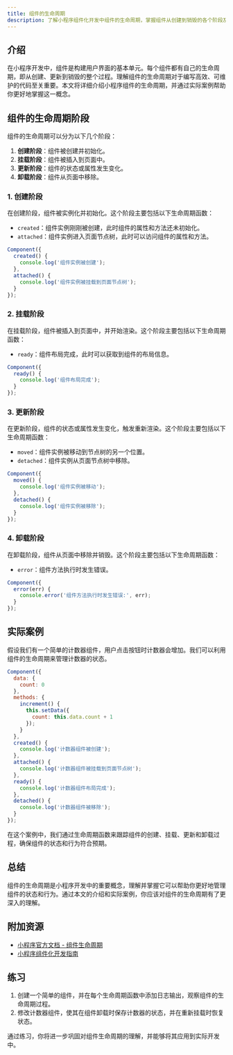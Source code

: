 ```yaml
---
title: 组件的生命周期
description: 了解小程序组件化开发中组件的生命周期，掌握组件从创建到销毁的各个阶段及其应用场景。
---
```


## 介绍

在小程序开发中，组件是构建用户界面的基本单元。每个组件都有自己的生命周期，即从创建、更新到销毁的整个过程。理解组件的生命周期对于编写高效、可维护的代码至关重要。本文将详细介绍小程序组件的生命周期，并通过实际案例帮助你更好地掌握这一概念。

## 组件的生命周期阶段

组件的生命周期可以分为以下几个阶段：

1. **创建阶段**：组件被创建并初始化。
2. **挂载阶段**：组件被插入到页面中。
3. **更新阶段**：组件的状态或属性发生变化。
4. **卸载阶段**：组件从页面中移除。

### 1. 创建阶段

在创建阶段，组件被实例化并初始化。这个阶段主要包括以下生命周期函数：

- `created`：组件实例刚刚被创建，此时组件的属性和方法还未初始化。
- `attached`：组件实例进入页面节点树，此时可以访问组件的属性和方法。

```javascript
Component({
  created() {
    console.log('组件实例被创建');
  },
  attached() {
    console.log('组件实例被挂载到页面节点树');
  }
});
```

### 2. 挂载阶段

在挂载阶段，组件被插入到页面中，并开始渲染。这个阶段主要包括以下生命周期函数：

- `ready`：组件布局完成，此时可以获取到组件的布局信息。

```javascript
Component({
  ready() {
    console.log('组件布局完成');
  }
});
```

### 3. 更新阶段

在更新阶段，组件的状态或属性发生变化，触发重新渲染。这个阶段主要包括以下生命周期函数：

- `moved`：组件实例被移动到节点树的另一个位置。
- `detached`：组件实例从页面节点树中移除。

```javascript
Component({
  moved() {
    console.log('组件实例被移动');
  },
  detached() {
    console.log('组件实例被移除');
  }
});
```

### 4. 卸载阶段

在卸载阶段，组件从页面中移除并销毁。这个阶段主要包括以下生命周期函数：

- `error`：组件方法执行时发生错误。

```javascript
Component({
  error(err) {
    console.error('组件方法执行时发生错误:', err);
  }
});
```

## 实际案例

假设我们有一个简单的计数器组件，用户点击按钮时计数器会增加。我们可以利用组件的生命周期来管理计数器的状态。

```javascript
Component({
  data: {
    count: 0
  },
  methods: {
    increment() {
      this.setData({
        count: this.data.count + 1
      });
    }
  },
  created() {
    console.log('计数器组件被创建');
  },
  attached() {
    console.log('计数器组件被挂载到页面节点树');
  },
  ready() {
    console.log('计数器组件布局完成');
  },
  detached() {
    console.log('计数器组件被移除');
  }
});
```

在这个案例中，我们通过生命周期函数来跟踪组件的创建、挂载、更新和卸载过程，确保组件的状态和行为符合预期。

## 总结

组件的生命周期是小程序开发中的重要概念，理解并掌握它可以帮助你更好地管理组件的状态和行为。通过本文的介绍和实际案例，你应该对组件的生命周期有了更深入的理解。

## 附加资源

- [小程序官方文档 - 组件生命周期](https://developers.weixin.qq.com/miniprogram/dev/framework/custom-component/lifetimes.html)
- [小程序组件化开发指南](https://developers.weixin.qq.com/miniprogram/dev/framework/custom-component/)

## 练习

1. 创建一个简单的组件，并在每个生命周期函数中添加日志输出，观察组件的生命周期过程。
2. 修改计数器组件，使其在组件卸载时保存计数器的状态，并在重新挂载时恢复状态。

通过练习，你将进一步巩固对组件生命周期的理解，并能够将其应用到实际开发中。